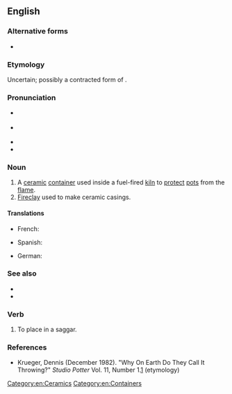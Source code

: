 ==English==

===Alternative forms===
* {{l|en|sagger}}

===Etymology===
Uncertain; possibly a contracted form of {{m|en|safeguard}}.

===Pronunciation===
* {{a|GA}} {{IPA|en|/ˈsæɡ.ɚ/}}
* {{a|RP}} {{IPA|en|/ˈsæɡ.ə/}}
* {{rhymes|en|æɡə(ɹ)|s=2}}
* {{hmp|en|sagger}}

===Noun===
{{en-noun|~}}

# A [[ceramic]] [[container]] used inside a fuel-fired [[kiln]] to [[protect]] [[pot]]s from the [[flame]].
# [[fireclay|Fireclay]] used to make ceramic casings.

====Translations====
{{trans-top|ceramic container}}
* French: {{t+|fr|gazette|f}}
{{trans-mid}}
* Spanish: {{t|es|gaceta refractaria|f}}
{{trans-bottom}}

{{trans-top|fireclay}}
{{trans-mid}}
{{trans-bottom}}

{{checktrans-top}}
* German: {{t-check|de|Brennkapsel|f}}
{{trans-mid}}
{{trans-bottom}}

===See also===
* {{l|en|saggar maker}}
* {{l|en|saggar maker's bottom knocker}}

===Verb===
{{en-verb}}

# {{lb|en|transitive}} To place in a saggar.

===References===
* Krueger, Dennis (December 1982). "Why On Earth Do They Call It Throwing?" ''Studio Potter'' Vol. 11, Number 1.[http://www.studiopotter.org/articles/?art=art0001] (etymology)

[[Category:en:Ceramics]]
[[Category:en:Containers]]